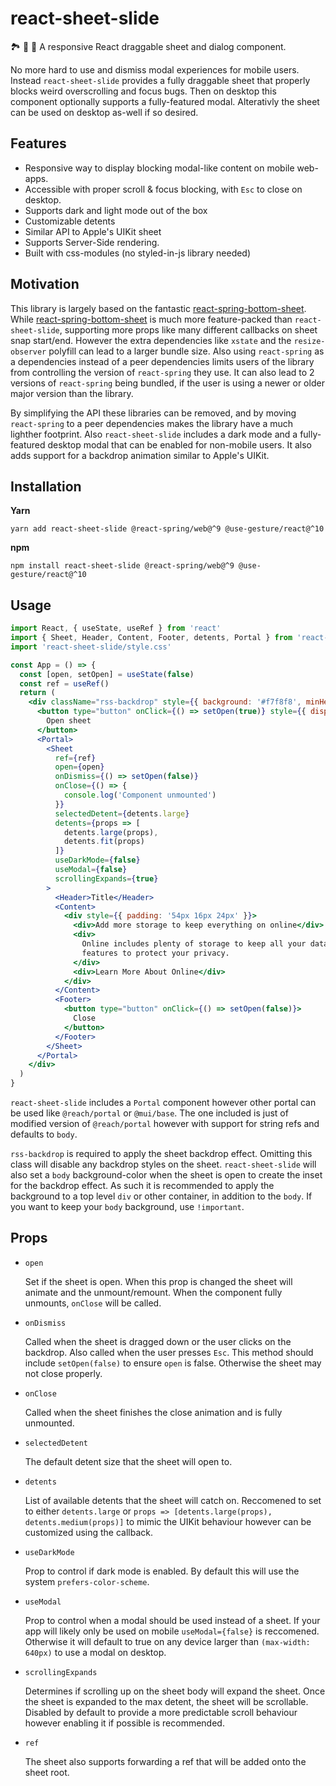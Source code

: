 
# react-sheet-slide

🏞️ 🎢 🛝 A responsive React draggable sheet and dialog component.

No more hard to use and dismiss modal experiences for mobile users.
Instead `react-sheet-slide` provides a fully draggable sheet
that properly blocks weird overscrolling and focus bugs.  Then on desktop
this component optionally supports a fully-featured modal.
Alterativly the sheet can be used on desktop as-well if so desired.

## Features

- Responsive way to display blocking modal-like content on mobile web-apps.
- Accessible with proper scroll & focus blocking, with `Esc` to close on desktop.
- Supports dark and light mode out of the box
- Customizable detents
- Similar API to Apple's UIKit sheet
- Supports Server-Side rendering.
- Built with css-modules (no styled-in-js library needed)

## Motivation

This library is largely based on the fantastic [react-spring-bottom-sheet](https://github.com/stipsan/react-spring-bottom-sheet).  While [react-spring-bottom-sheet](https://github.com/stipsan/react-spring-bottom-sheet) is much more feature-packed than `react-sheet-slide`, supporting more props like many different callbacks on sheet snap start/end.
However the extra dependencies like `xstate` and the `resize-observer` polyfill can lead to a larger bundle size.
Also using `react-spring` as a dependencies instead of a peer dependencies limits users of the library from
controlling the version of `react-spring` they use. It can also lead to 2 versions of `react-spring` being bundled,
if the user is using a newer or older major version than the library.

By simplifying the API these libraries can be removed, and by moving `react-spring` to a peer dependencies
makes the library have a much lighther footprint.  Also `react-sheet-slide` includes a
dark mode and a fully-featured desktop modal that can be enabled for non-mobile users.
It also adds support for a backdrop animation similar to Apple's UIKit.

## Installation

**Yarn**

```yarn
yarn add react-sheet-slide @react-spring/web@^9 @use-gesture/react@^10
```

**npm**

```npm
npm install react-sheet-slide @react-spring/web@^9 @use-gesture/react@^10
```

## Usage

```jsx
import React, { useState, useRef } from 'react'
import { Sheet, Header, Content, Footer, detents, Portal } from 'react-sheet-slide'
import 'react-sheet-slide/style.css'

const App = () => {
  const [open, setOpen] = useState(false)
  const ref = useRef()
  return (
    <div className="rss-backdrop" style={{ background: '#f7f8f8', minHeight: '100vh' }}>
      <button type="button" onClick={() => setOpen(true)} style={{ display: 'flex', margin: '28px auto 0' }}>
        Open sheet
      </button>
      <Portal>
        <Sheet
          ref={ref}
          open={open}
          onDismiss={() => setOpen(false)}
          onClose={() => {
            console.log('Component unmounted')
          }}
          selectedDetent={detents.large}
          detents={props => [
            detents.large(props),
            detents.fit(props)
          ]}
          useDarkMode={false}
          useModal={false}
          scrollingExpands={true}
        >
          <Header>Title</Header>
          <Content>
            <div style={{ padding: '54px 16px 24px' }}>
              <div>Add more storage to keep everything on online</div>
              <div>
                Online includes plenty of storage to keep all your data safe and
                features to protect your privacy.
              </div>
              <div>Learn More About Online</div>
            </div>
          </Content>
          <Footer>
            <button type="button" onClick={() => setOpen(false)}>
              Close
            </button>
          </Footer>
        </Sheet>
      </Portal>
    </div>
  )
}
```

`react-sheet-slide` includes a `Portal` component however other portal can be used like
`@reach/portal` or `@mui/base`.  The one included is just of modified version of `@reach/portal` however with support for string refs and defaults to `body`.

`rss-backdrop` is required to apply the sheet backdrop effect.  Omitting this class will disable any backdrop styles on the sheet.
`react-sheet-slide` will also set a `body` background-color when the sheet is open to create the inset for the backdrop effect.
As such it is recommended to apply the background to a top level `div` or other container, in addition to the `body`.
If you want to keep your `body` background, use `!important`.

## Props

- `open`

  Set if the sheet is open.  When this prop is changed the sheet
  will animate and the unmount/remount.  When the component fully unmounts, `onClose` will be called.

- `onDismiss`

  Called when the sheet is dragged down or the user clicks on the backdrop.  Also called when the user presses `Esc`.
  This method should include `setOpen(false)` to ensure `open` is false.  Otherwise the sheet may not close properly.

- `onClose`

  Called when the sheet finishes the close animation and is fully unmounted.

- `selectedDetent`

  The default detent size that the sheet will open to.

- `detents`

  List of available detents that the sheet will catch on.  Reccomened to set to either `detents.large` or `props => [detents.large(props), detents.medium(props)]`
  to mimic the UIKit behaviour however can be customized using the callback.

- `useDarkMode`

  Prop to control if dark mode is enabled.  By default this will use the system `prefers-color-scheme`.

- `useModal`

  Prop to control when a modal should be used instead of a sheet.  If your app will likely only be used on mobile `useModal={false}` is reccomened.
  Otherwise it will default to true on any device larger than `(max-width: 640px)` to use a modal on desktop.

- `scrollingExpands`

  Determines if scrolling up on the sheet body will expand the sheet.  Once the sheet is expanded
  to the max detent, the sheet will be scrollable.  Disabled by default to provide a more predictable scroll behaviour
  however enabling it if possible is recommended.

- `ref`

  The sheet also supports forwarding a ref that will be added onto the sheet root.
